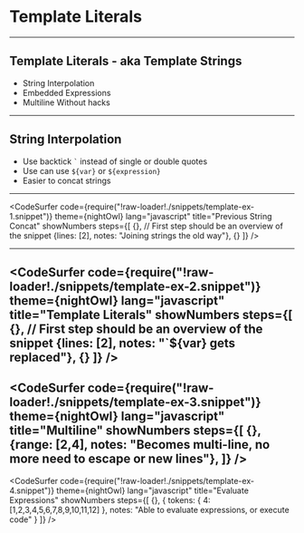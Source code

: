 
# Template Literals

---

## Template Literals - aka Template Strings

- String Interpolation
- Embedded Expressions
- Multiline Without hacks

---

## String Interpolation

- Use backtick `` ` `` instead of single or double quotes
- Use can use `${var}` or `${expression}`
- Easier to concat strings

---
<CodeSurfer
  code={require("!raw-loader!./snippets/template-ex-1.snippet")}
  theme={nightOwl}
  lang="javascript"
  title="Previous String Concat"
  showNumbers
  steps={[
    {}, // First step should be an overview of the snippet
    {lines: [2], notes: "Joining strings the old way"},
    {}
  ]}
/>

---
<CodeSurfer
  code={require("!raw-loader!./snippets/template-ex-2.snippet")}
  theme={nightOwl}
  lang="javascript"
  title="Template Literals"
  showNumbers
  steps={[
    {}, // First step should be an overview of the snippet
    {lines: [2], notes: "`${var} gets replaced"},
    {}
  ]}
/>
---
<CodeSurfer
  code={require("!raw-loader!./snippets/template-ex-3.snippet")}
  theme={nightOwl}
  lang="javascript"
  title="Multiline"
  showNumbers
  steps={[
    {},
    {range: [2,4], notes: "Becomes multi-line, no more need to escape or new lines"},
  ]}
/>
---
<CodeSurfer
  code={require("!raw-loader!./snippets/template-ex-4.snippet")}
  theme={nightOwl}
  lang="javascript"
  title="Evaluate Expressions"
  showNumbers
  steps={[
    {},
    { tokens: { 4: [1,2,3,4,5,6,7,8,9,10,11,12] }, notes: "Able to evaluate expressions, or execute code" }
  ]}
/>

